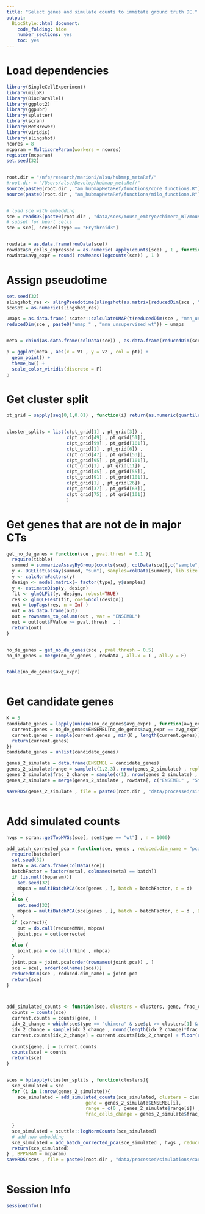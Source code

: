 ```yaml
---
title: "Select genes and simulate counts to immitate ground truth DE."
output:
  BiocStyle::html_document:
    code_folding: hide
    number_sections: yes
    toc: yes  
---
```

# Load dependencies

```r


library(SingleCellExperiment)
library(miloR)
library(BiocParallel)
library(ggplot2)
library(ggpubr)
library(splatter)
library(scran)
library(MetBrewer)
library(viridis)
library(slingshot)
ncores = 8
mcparam = MulticoreParam(workers = ncores)
register(mcparam)
set.seed(32)


root.dir = "/nfs/research/marioni/alsu/hubmap_metaRef/"
#root.dir = "/Users/alsu/Develop/hubmap_metaRef/"
source(paste0(root.dir , "am_hubmapMetaRef/functions/core_functions.R"))
source(paste0(root.dir , "am_hubmapMetaRef/functions/milo_functions.R"))


# load sce with embedding
sce = readRDS(paste0(root.dir , "data/sces/mouse_embryo/chimera_WT/mouse_embryo_wt_chimera.Rds"))
# subset for heart cells
sce = sce[, sce$celltype == "Erythroid3"]


rowdata = as.data.frame(rowData(sce))
rowdata$n_cells_expressed = as.numeric( apply(counts(sce) , 1 , function(x) sum(x > 0)) )
rowdata$avg_expr = round( rowMeans(logcounts(sce)) , 1 )


```

# Assign pseudotime

```r


set.seed(32)
slingshot_res <- slingPseudotime(slingshot(as.matrix(reducedDim(sce , "mnn_unsupervised_wt"))))
sce$pt = as.numeric(slingshot_res)

umaps = as.data.frame( scater::calculateUMAP(t(reducedDim(sce , "mnn_unsupervised_wt"))) )
reducedDim(sce , paste0("umap_" , "mnn_unsupervised_wt")) = umaps


meta = cbind(as.data.frame(colData(sce)) , as.data.frame(reducedDim(sce , "umap_mnn_unsupervised_wt")))

p = ggplot(meta , aes(x = V1 , y = V2 , col = pt)) +
  geom_point() +
  theme_bw() + 
  scale_color_viridis(discrete = F)
p


```

# Get cluster split

```r


pt_grid = sapply(seq(0,1,0.01) , function(i) return(as.numeric(quantile(sce$pt , i))))


cluster_splits = list(c(pt_grid[1] , pt_grid[3]) , 
                      c(pt_grid[49] , pt_grid[51]),
                      c(pt_grid[99] , pt_grid[101]),
                      c(pt_grid[1] , pt_grid[6]) , 
                      c(pt_grid[47] , pt_grid[53]),
                      c(pt_grid[95] , pt_grid[101]),
                      c(pt_grid[1] , pt_grid[11]) , 
                      c(pt_grid[45] , pt_grid[55]),
                      c(pt_grid[91] , pt_grid[101]),
                      c(pt_grid[1] , pt_grid[26]) , 
                      c(pt_grid[37] , pt_grid[63]),
                      c(pt_grid[75] , pt_grid[101])
                      )


```

# Get genes that are not de in major CTs

```r



get_no_de_genes = function(sce , pval.thresh = 0.1 ){
  require(tibble)
  summed = summarizeAssayByGroup(counts(sce), colData(sce)[,c("sample","type")])
  y <- DGEList(assay(summed, "sum"), samples=colData(summed), lib.size = colSums(assay(summed , "sum")))
  y <- calcNormFactors(y)
  design <- model.matrix(~ factor(type), y$samples)
  y <- estimateDisp(y, design)
  fit <- glmQLFit(y, design, robust=TRUE)
  res <- glmQLFTest(fit, coef=ncol(design))
  out = topTags(res, n = Inf )
  out = as.data.frame(out)
  out = rownames_to_column(out , var = "ENSEMBL")
  out = out[out$PValue >= pval.thresh  , ]
  return(out)
}


no_de_genes = get_no_de_genes(sce , pval.thresh = 0.5)
no_de_genes = merge(no_de_genes , rowdata , all.x = T , all.y = F)


table(no_de_genes$avg_expr)



```

# Get candidate genes

```r


K = 5
candidate_genes = lapply(unique(no_de_genes$avg_expr) , function(avg_expr){
  current.genes = no_de_genes$ENSEMBL[no_de_genes$avg_expr == avg_expr]
  current.genes = sample(current.genes , min(K , length(current.genes))) 
  return(current.genes)
})
candidate_genes = unlist(candidate_genes)

genes_2_simulate = data.frame(ENSEMBL = candidate_genes)
genes_2_simulate$range = sample(c(1,2,3), nrow(genes_2_simulate) , replace = T)
genes_2_simulate$frac_2_change = sample(c(1), nrow(genes_2_simulate) , replace = T)
genes_2_simulate = merge(genes_2_simulate , rowdata[, c("ENSEMBL" , "SYMBOL")] , all.x = T , all.y = F)

saveRDS(genes_2_simulate , file = paste0(root.dir , "data/processed/simulations/cardiomyocytes/simulated_genes.Rds"))



```

# Add simulated counts

```r


hvgs = scran::getTopHVGs(sce[, sce$type == "wt"] , n = 1000)

add_batch_corrected_pca = function(sce, genes , reduced.dim_name = "pca.corrected" , batch = "sample" , d = 10, bpparam = NULL , correct = T){
  require(batchelor)
  set.seed(32)
  meta = as.data.frame(colData(sce))
  batchFactor = factor(meta[, colnames(meta) == batch])
  if (is.null(bpparam)){
    set.seed(32)
    mbpca = multiBatchPCA(sce[genes , ], batch = batchFactor, d = d)
  }
  else {
    set.seed(32)
    mbpca = multiBatchPCA(sce[genes , ], batch = batchFactor, d = d , BPPARAM = bpparam)
  }
  if (correct){
    out = do.call(reducedMNN, mbpca)
    joint.pca = out$corrected
  }
  else {
    joint.pca = do.call(rbind , mbpca)
  }
  joint.pca = joint.pca[order(rownames(joint.pca)) , ]
  sce = sce[, order(colnames(sce))]
  reducedDim(sce , reduced.dim_name) = joint.pca
  return(sce)
}



add_simulated_counts <- function(sce, clusters = clusters, gene, frac_cells_change, range){
  counts = counts(sce)
  current.counts = counts[gene, ]
  idx_2_change = which(sce$type == "chimera" & sce$pt >= clusters[1] & sce$pt <= clusters[2])
  idx_2_change = sample(idx_2_change , round(length(idx_2_change)*frac_cells_change))
  current.counts[idx_2_change] = current.counts[idx_2_change] + floor(runif(length(idx_2_change), min=range[1], max=(range[2]+1)))
    
  counts[gene, ] = current.counts
  counts(sce) = counts
  return(sce)
}


sces = bplapply(cluster_splits , function(clusters){
  sce_simulated = sce
  for (i in 1:nrow(genes_2_simulate)){
    sce_simulated = add_simulated_counts(sce_simulated, clusters = clusters, 
                             gene = genes_2_simulate$ENSEMBL[i], 
                             range = c(0 , genes_2_simulate$range[i]) , 
                             frac_cells_change = genes_2_simulate$frac_2_change[i])
  
  }
  sce_simulated = scuttle::logNormCounts(sce_simulated)
  # add new embedding
  sce_simulated = add_batch_corrected_pca(sce_simulated , hvgs , reduced.dim_name = "pca.simulations")
  return(sce_simulated)
} , BPPARAM = mcparam)
saveRDS(sces , file = paste0(root.dir , "data/processed/simulations/cardiomyocytes/sces_simulated.Rds"))



```


# Session Info

```r
sessionInfo()
```
